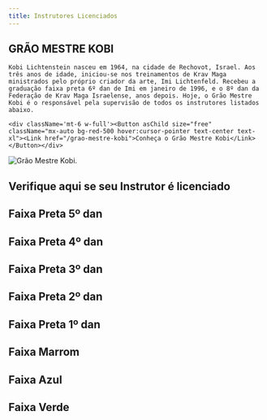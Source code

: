 ```yaml
---
title: Instrutores Licenciados
---
```



<div className='grid lg:grid-cols-2 gap-6 mt-12'>
  <div>
    <h2 className='text-3xl font-semibold'>GRÃO MESTRE KOBI</h2>

    Kobi Lichtenstein nasceu em 1964, na cidade de Rechovot, Israel. Aos três anos de idade, iniciou-se nos treinamentos de Krav Maga ministrados pelo próprio criador da arte, Imi Lichtenfeld. Recebeu a graduação faixa preta 6º dan de Imi em janeiro de 1996, e o 8º dan da Federação de Krav Maga Israelense, anos depois. Hoje, o Grão Mestre Kobi é o responsável pela supervisão de todos os instrutores listados abaixo.

    <div className='mt-6 w-full'><Button asChild size="free" className="mx-auto bg-red-500 hover:cursor-pointer text-center text-xl"><Link href="/grao-mestre-kobi">Conheça o Grão Mestre Kobi</Link></Button></div>

  </div>
  <div>
    <Image
    src="/pt/images/federacao/instrutores-licenciados/kobi.png"
    alt="Grão Mestre Kobi."
    width={800}
    height={400}
    className="w-full h-auto"/>
  </div>
</div>

<h2 className="text-3xl font-semibold mt-12">Verifique aqui se seu Instrutor é licenciado</h2>

## Faixa Preta 5º dan

## Faixa Preta 4º dan

## Faixa Preta 3º dan

## Faixa Preta 2º dan

## Faixa Preta 1º dan

## Faixa Marrom

## Faixa Azul

## Faixa Verde
